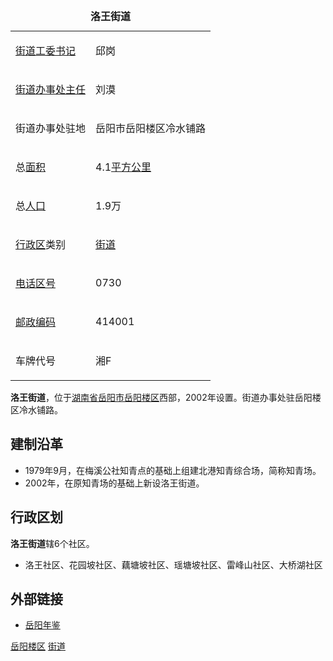 {| border="1" cellpadding="4" cellspacing="0" align="right" width="280" style="margin: 0 0 1em 1em; background: #ffffff; border: 1px #aaaaaa solid; border-collapse: collapse; font-size: 90%;"
|-----
|+'''洛王街道'''
|-----
|[[街道工委书记|街道工委书记]]||邱岗
|-----
|[[街道办事处主任|街道办事处主任]]||刘漠
|-----
| 街道办事处驻地 || 岳阳市岳阳楼区冷水铺路
|-----
| 总[[面积|面积]]
| 4.1[[平方公里|平方公里]]              
|-----
| 总[[人口|人口]]
| 1.9万
|-----
| [[中国行政区|行政区]]类别 || [[街道|街道]]
|-----
| [[电话区号|电话区号]]
| 0730
|-----
|[[邮政编码|邮政编码]] || 414001
|-----
|车牌代号|| 湘F
|}

'''洛王街道'''，位于[[湖南省|湖南省]][[岳阳市|岳阳市]][[岳阳楼区|岳阳楼区]]西部，2002年设置。街道办事处驻岳阳楼区冷水铺路。

==建制沿革==
*1979年9月，在梅溪公社知青点的基础上组建北港知青综合场，简称知青场。
*2002年，在原知青场的基础上新设洛王街道。

==行政区划==
'''洛王街道'''辖6个社区。
*洛王社区、花园坡社区、藕塘坡社区、瑶塘坡社区、雷峰山社区、大桥湖社区

==外部链接==
*[https://archive.is/20121127055544/http://www.yysqw.gov.cn/Html/10/2009juan/xianshiqugaikuang/603762334804.html 岳阳年鉴]

{{湖南小作品}}
{{岳阳市岳阳楼区行政区划}}

[[Category:岳阳街道_(行政区划)|岳阳楼区]]
[[Category:岳阳楼区行政区划|街道]]
